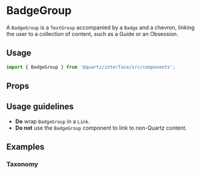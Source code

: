 
# BadgeGroup

A `BadgeGroup` is a `TextGroup` accompanied by a `Badge` and a chevron, linking
the user to a collection of content, such as a Guide or an Obsession.

## Usage

```js
import { BadgeGroup } from '@quartz/interface/src/components';
```

## Props

<Props of={BadgeGroup} />

## Usage guidelines

- **Do** wrap `BadgeGroup` in a `Link`.
- **Do not** use the `BadgeGroup` component to link to non-Quartz content.

## Examples

### Taxonomy

<Preview>
  <Story id="badgegroup--taxonomy" />
</Preview>



